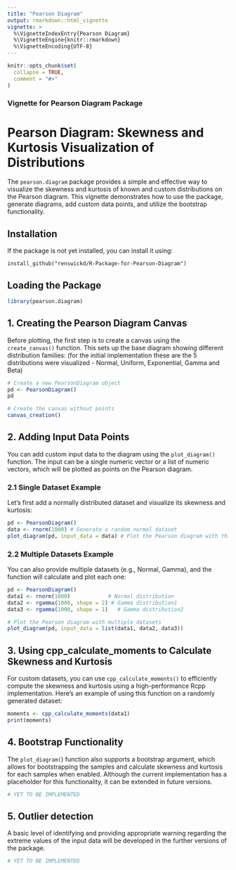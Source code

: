 ```yaml
---
title: "Pearson Diagram"
output: rmarkdown::html_vignette
vignette: >
  %\VignetteIndexEntry{Pearson Diagram}
  %\VignetteEngine{knitr::rmarkdown}
  %\VignetteEncoding{UTF-8}
---
```


```r
knitr::opts_chunk$set(
  collapse = TRUE,
  comment = "#>"
)
```

### Vignette for Pearson Diagram Package
# Pearson Diagram: Skewness and Kurtosis Visualization of Distributions
The `pearson.diagram` package provides a simple and effective way to visualize the skewness and kurtosis of known and custom distributions on the Pearson diagram. This vignette demonstrates how to use the package, generate diagrams, add custom data points, and utilize the bootstrap functionality.

## Installation
If the package is not yet installed, you can install it using:

```
install_github("renswickd/R-Package-for-Pearson-Diagram")
```
## Loading the Package
```r
library(pearson.diagram)
```

## 1. Creating the Pearson Diagram Canvas

Before plotting, the first step is to create a canvas using the `create_canvas()` function. This sets up the base diagram showing different distribution families: (for the initial implementation these are the 5 distributions were visualized - Normal, Uniform, Exponential, Gamma and Beta)

```r
# Create a new PearsonDiagram object
pd <- PearsonDiagram()
pd
```
```r
# Create the canvas without points
canvas_creation()
```

## 2. Adding Input Data Points
You can add custom input data to the diagram using the `plot_diagram()` function. The input can be a single numeric vector or a list of numeric vectors, which will be plotted as points on the Pearson diagram.

### 2.1 Single Dataset Example
Let’s first add a normally distributed dataset and visualize its skewness and kurtosis:
```r
pd <- PearsonDiagram()
data <- rnorm(1000) # Generate a random normal dataset
plot_diagram(pd, input_data = data) # Plot the Pearson diagram with this single dataset
```

### 2.2 Multiple Datasets Example
You can also provide multiple datasets (e.g., Normal, Gamma), and the function will calculate and plot each one:
```r
pd <- PearsonDiagram()
data1 <- rnorm(1000)            # Normal distribution
data2 <- rgamma(1000, shape = 2) # Gamma distribution1
data3 <- rgamma(1000, shape = 1)   # Gamma distribution2

# Plot the Pearson diagram with multiple datasets
plot_diagram(pd, input_data = list(data1, data2, data3))
```
## 3. Using cpp_calculate_moments to Calculate Skewness and Kurtosis
For custom datasets, you can use `cpp_calculate_moments()` to efficiently compute the skewness and kurtosis using a high-performance Rcpp implementation. Here's an example of using this function on a randomly generated dataset:
```r
moments <- cpp_calculate_moments(data1)
print(moments)
```
## 4. Bootstrap Functionality
The `plot_diagram(`) function also supports a bootstrap argument, which allows for bootstrapping the samples and calculate skewness and kurtosis for each samples when enabled. Although the current implementation has a placeholder for this functionality, it can be extended in future versions.
```r
# YET TO BE IMPLEMENTED
```

## 5. Outlier detection 
A basic level of identifying and providing appropriate warning regarding the extreme values of the input data will be developed in the further versions of the package.
```r
# YET TO BE IMPLEMENTED
```





